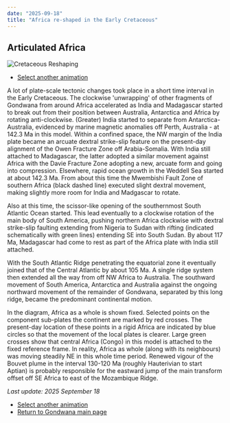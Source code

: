 ```yaml
---
date: "2025-09-18"
title: "Africa re-shaped in the Early Cretaceous"
---
```


## Articulated Africa

![Cretaceous Reshaping](./assets/art-afr.gif)

* [Select another animation](../animations)

A lot of plate-scale tectonic changes took place in a short time interval in the Early Cretaceous. The clockwise 'unwrapping' of other fragments of Gondwana from around Africa accelerated as India and Madagascar started to break out from their position between Australia, Antarctica and Africa by rotating anti-clockwise. (Greater) India started to separate from Antarctica-Australia, evidenced by marine magnetic anomalies off Perth, Australia - at 142.3 Ma in this model. Within a confined space, the NW margin of the India plate became an arcuate dextral strike-slip feature on the present-day alignment of the Owen Fracture Zone off Arabia-Somalia. With India still attached to Madagascar, the latter adopted a similar movement against Africa with the Davie Fracture Zone adopting a new, arcuate form and going into compression. Elsewhere, rapid ocean growth in the Weddell Sea started at about 142.3 Ma. From about this time the Mwembishi Fault Zone of southern Africa (black dashed line) executed slight dextral movement, making slightly more room for India and Madgascar to rotate.

Also at this time, the scissor-like opening of the southernmost South Atlantic Ocean started. This lead eventually to a clockwise rotation of the main body of South America, pushing northern Africa clockwise with dextral strike-slip faulting extending from Nigeria to Sudan with rifting (indicated schematically with green lines) entending SE into South Sudan. By about 117 Ma, Madagascar had come to rest as part of the Africa plate with India still attached.

With the South Atlantic Ridge penetrating the equatorial zone it eventually joined that of the Central Atlantic by about 105 Ma. A single ridge system then extended all the way from off NW Africa to Australia. The southward movement of South America, Antarctica and Australia against the ongoing northward movement of the remainder of Gondwana, separated by this long ridge, became the predominant continental motion.

In the diagram, Africa as a whole is shown fixed.  Selected points on the component sub-plates the continent are marked by red crosses. The present-day location of these points in a rigid Africa are indicated by blue circles so that the movement of the local plates is clearer. Large green crosses show that central Africa (Congo) in this model is attached to the fixed reference frame. In reality, Africa as whole (along with its neighbours) was moving steadily NE in this whole time period. Renewed vigour of the Bouvet plume in the interval 130-120 Ma (roughly Hauterivian to start Aptian) is probably responsible for the eastward jump of the main transform offset off SE Africa to east of the Mozambique Ridge.

*Last update: 2025 September 18*

* [Select another animation](../animations)
* [Return to Gondwana main page](../../gondwana)

